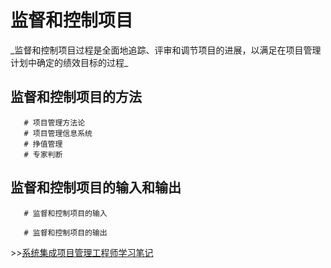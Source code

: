 = 监督和控制项目 =
_监督和控制项目过程是全面地追踪、评审和调节项目的进展，以满足在项目管理计划中确定的绩效目标的过程_

== 监督和控制项目的方法 ==
    # 项目管理方法论
    # 项目管理信息系统
    # 挣值管理
    # 专家判断

== 监督和控制项目的输入和输出 ==
    # 监督和控制项目的输入

{{{class="brush: text"
1) 项目管理计划
2) 工作绩效信息
3) 绩效报告
4) 环境和组织因素
5) 组织过程资产
}}}

    # 监督和控制项目的输出

{{{class="brush: text"
1) 请求的变更
2) 项目报告
}}}



>>[[系统集成项目管理工程师学习笔记]]
